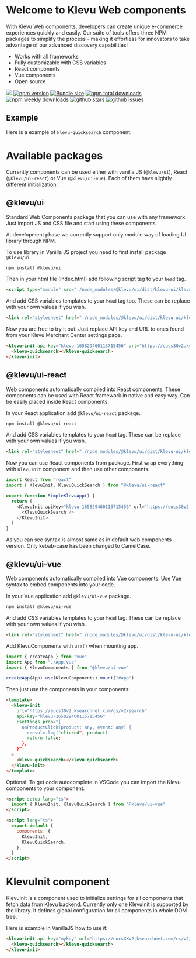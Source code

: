 
<Meta title="Start/Welcome" />

# Welcome to Klevu Web components

With Klevu Web components, developers can create unique e-commerce experiences quickly and easily.
Our suite of tools offers three NPM packages to simplify the process - making it effortless for innovators to take advantage of our advanced discovery capabilities!

- Works with all frameworks
- Fully customizable with CSS variables
- React components
- Vue components
- Open source

[![](https://data.jsdelivr.com/v1/package/npm/@klevu/ui/badge)](https://www.jsdelivr.com/package/npm/@klevu/ui)
[![npm version][npm-src]][npm-href]
[![Bundle size][bundlephobia-src]][bundlephobia-href]
[![npm total downloads][npm-total-downloads]][npm-href]
[![npm weekly downloads][npm-weekly-downloads]][npm-href]
![github stars][github-stars-src]
![github issues][github-issues-src]

[npm-src]: https://badgen.net/npm/v/@klevu/ui
[npm-href]: https://www.npmjs.com/package/@klevu/ui
[bundlephobia-src]: https://badgen.net/bundlephobia/minzip/@klevu/ui
[bundlephobia-href]: https://bundlephobia.com/package/@klevu/ui
[npm-weekly-downloads]: https://badgen.net/npm/dw/@klevu/ui
[npm-total-downloads]: https://badgen.net/npm/dt/@klevu/ui
[github-stars-src]: https://badgen.net/github/stars/klevultd/frontend-sdk?color=purple
[github-issues-src]: https://badgen.net/github/issues/klevultd/frontend-sdk?color=purple
[github-href]: https://github.com/klevultd/frontend-sdk/tree/master/packages/klevu-ui

## Example

Here is a example of `klevu-quicksearch` component:

<Canvas>
  <Story height="700px" id="apps-quicksearch--default" />
</Canvas>

# Available packages

Currently components can be used either with vanilla JS (`@klevu/ui`), React (`@klevu/ui-react`) or Vue (`@klevu/ui-vue`).
Each of them have slightly different initialization.

## @klevu/ui

Standard Web Components package that you can use with any framework. Just import JS and CSS file and start using these components.

At development phase we currently support only module way of loading UI library through NPM.

To use library in Vanilla JS project you need to first install package `@klevu/ui`

```bash
npm install @klevu/ui
```

Then in your html file (index.html) add following script tag to your `head` tag.

```html
<script type="module" src="./node_modules/@klevu/ui/dist/klevu-ui/klevu-ui.esm.js"></script>
```

And add CSS variables templates to your `head` tag too. These can be replace with your own values if you wish.

```html
<link rel="stylesheet" href="./node_modules/@klevu/ui/dist/klevu-ui/klevu-ui.css" />
```

Now you are free to try it out. Just replace API key and URL to ones found from your Klevu Merchant Center settings page.

```html
<klevu-init api-key="klevu-165829460115715456" url="https://eucs30v2.ksearchnet.com/cs/v2/search">
  <klevu-quicksearch></klevu-quicksearch>
</klevu-init>
```

## @klevu/ui-react

Web components automatically compiled into React components. These components can be used with React framework in native and easy
way. Can be easily placed inside React components.

In your React application add `@klevu/ui-react` package.

```bash
npm install @klevu/ui-react
```

And add CSS variables templates to your `head` tag. These can be replace with your own values if you wish.

```html
<link rel="stylesheet" href="./node_modules/@klevu/ui/dist/klevu-ui/klevu-ui.css" />
```

Now you can use React components from package. First wrap everything with `KlevuInit` component and then use other components.

```ts
import React from "react"
import { KlevuInit, KlevuQuickSearch } from "@klevu/ui-react"

export function SimpleKlevuApp() {
  return (
    <KlevuInit apiKey="klevu-165829460115715456" url="https://eucs30v2.ksearchnet.com/cs/v2/search">
      <KlevuQuickSearch />
    </KlevuInit>
  )
}
```

As you can see syntax is almost same as in default web components version. Only kebab-case has been changed to CamelCase.

## @klevu/ui-vue

Web components automatically compiled into Vue components. Use Vue syntax to embed components into your code.

In your Vue application add `@klevu/ui-vue` package.

```bash
npm install @klevu/ui-vue
```

And add CSS variables templates to your `head` tag. These can be replace with your own values if you wish.

```html
<link rel="stylesheet" href="./node_modules/@klevu/ui/dist/klevu-ui/klevu-ui.css" />
```

Add KlevuComponents with `use()` when mounting app.

```ts
import { createApp } from "vue"
import App from "./App.vue"
import { KlevuComponents } from "@klevu/ui-vue"

createApp(App).use(KlevuComponents).mount("#app")
```

Then just use the components in your components:

```html
<template>
  <klevu-init
    url="https://eucs30v2.ksearchnet.com/cs/v2/search"
    api-key="klevu-165829460115715456"
    :settings.prop="{
      onProductClick(product: any, event: any) {
        console.log("clicked", product)
        return false;
      },
    }"
  >
    <klevu-quicksearch></klevu-quicksearch>
  </klevu-init>
</template>
```

Optional: To get code autocomplete in VSCode you can import the Klevu components to your component.

```html
<script setup lang="ts">
  import { KlevuInit, KlevuQuickSearch } from "@klevu/ui-vue"
</script>

<script lang="ts">
  export default {
    components: {
      KlevuInit,
      KlevuQuickSearch,
    },
  }
</script>
```

# KlevuInit component

KlevuInit is a component used to initialize settings for all components that fetch data from Klevu backend. Currently only one
KlevuInit is supported by the library. It defines global configuration for all components in whole DOM tree.

Here is example in VanillaJS how to use it:

```html
<klevu-init api-key="mykey" url="https://eucsXXv2.ksearchnet.com/cs/v2/search">
  <klevu-quicksearch></klevu-quicksearch>
</klevu-init>
```
